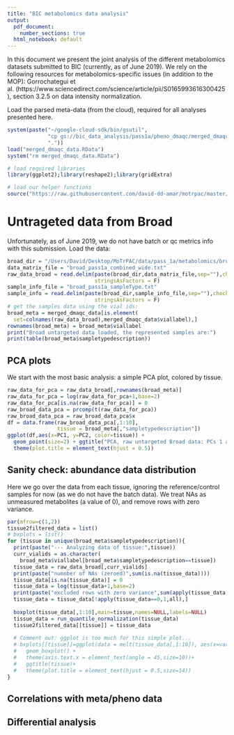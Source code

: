 ```yaml
---
title: "BIC metabolomics data analysis"
output:
  pdf_document: 
    number_sections: true
  html_notebook: default
---
```


In this document we present the joint analysis of the different metabolomics datasets submitted to BIC (currently, as of June 2019). We rely on the following resources for metabolomics-specific issues (in addition to the MOP):
Gorrochategui et al. (https://www.sciencedirect.com/science/article/pii/S0165993616300425), section 3.2.5 on data intensity normalization. 


Load the parsed meta-data (from the cloud), required for all analyses presented here.

```r
system(paste("~/google-cloud-sdk/bin/gsutil",
             "cp gs://bic_data_analysis/pass1a/pheno_dmaqc/merged_dmaqc_data.RData",
             "."))
load("merged_dmaqc_data.RData")
system("rm merged_dmaqc_data.RData")

# load required libraries
library(ggplot2);library(reshape2);library(gridExtra)

# load our helper functions
source("https://raw.githubusercontent.com/david-dd-amar/motrpac/master/tools/preprocessing_helper_functions.R")
```

# Untrageted data from Broad

Unfortunately, as of June 2019, we do not have batch or qc metrics info with this submission.
Load the data:

```r
broad_dir = "/Users/David/Desktop/MoTrPAC/data/pass_1a/metabolomics/broad_untargeted/"
data_matrix_file = "broad_pass1a_combined_wide.txt"
raw_data_broad = read.delim(paste(broad_dir,data_matrix_file,sep=""),check.names = F,
                            stringsAsFactors = F)
sample_info_file = "broad_pass1a_sampleType.txt"
sample_info = read.delim(paste(broad_dir,sample_info_file,sep=""),check.names = F,
                            stringsAsFactors = F)
# get the samples data using the vial ids:
broad_meta = merged_dmaqc_data[is.element(
  set=colnames(raw_data_broad),merged_dmaqc_data$viallabel),]
rownames(broad_meta) = broad_meta$viallabel
print("Broad untargeted data loaded, the represented samples are:")
print(table(broad_meta$sampletypedescription))
```

## PCA plots
We start with the most basic analysis: a simple PCA plot, colored by tissue.

```r
raw_data_for_pca = raw_data_broad[,rownames(broad_meta)]
raw_data_for_pca = log(raw_data_for_pca+1,base=2)
raw_data_for_pca[is.na(raw_data_for_pca)] = 0
raw_broad_data_pca = prcomp(t(raw_data_for_pca))
raw_broad_data_pca = raw_broad_data_pca$x
df = data.frame(raw_broad_data_pca[,1:10],
                tissue = broad_meta[,"sampletypedescription"])
ggplot(df,aes(x=PC1, y=PC2, color=tissue)) + 
  geom_point(size=2) + ggtitle("PCA, raw untargeted Broad data: PCs 1 and 2") + 
  theme(plot.title = element_text(hjust = 0.5))
```

## Sanity check: abundance data distribution

Here we go over the data from each tissue, ignoring the reference/control samples for now (as we do not have the batch data). We treat NAs as unmeasured metabolites (a value of 0), and remove rows with zero variance.

```r
par(mfrow=c(1,2))
tissue2filtered_data = list()
# bxplots = list()
for (tissue in unique(broad_meta$sampletypedescription)){
  print(paste("--- Analyzing data of tissue:",tissue))
  curr_vialids = as.character(
    broad_meta$viallabel[broad_meta$sampletypedescription==tissue])
  tissue_data = raw_data_broad[,curr_vialids]
  print(paste("numnber of NAs (zeroed)",sum(is.na(tissue_data))))
  tissue_data[is.na(tissue_data)] = 0
  tissue_data = log(tissue_data+1,base=2)
  print(paste("excluded rows with zero variance",sum(apply(tissue_data,1,sd)==0)))
  tissue_data = tissue_data[!apply(tissue_data==0,1,all),]
  
  boxplot(tissue_data[,1:10],main=tissue,names=NULL,labels=NULL)
  tissue_data = run_quantile_normalization(tissue_data)
  tissue2filtered_data[[tissue]] = tissue_data
  
  # Comment out: ggplot is too much for this simple plot...
  # bxplots[[tissue]]=ggplot(data = melt(tissue_data[,1:10]), aes(x=variable, y=value)) + 
  #   geom_boxplot() +
  #   theme(axis.text.x = element_text(angle = 45,size=10))+
  #   ggtitle(tissue)+
  #   theme(plot.title = element_text(hjust = 0.5,size=14))
}
```

## Correlations with meta/pheno data

## Differential analysis









